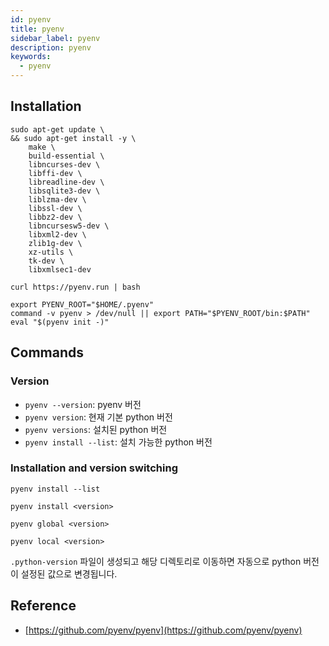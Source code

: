 ```yaml
---
id: pyenv
title: pyenv
sidebar_label: pyenv
description: pyenv
keywords:
  - pyenv
---
```


## Installation

```shell
sudo apt-get update \
&& sudo apt-get install -y \
    make \
    build-essential \
    libncurses-dev \
    libffi-dev \
    libreadline-dev \
    libsqlite3-dev \
    liblzma-dev \
    libssl-dev \
    libbz2-dev \
    libncursesw5-dev \
    libxml2-dev \
    zlib1g-dev \
    xz-utils \
    tk-dev \
    libxmlsec1-dev
```

```shell
curl https://pyenv.run | bash
```

```shell title=".zshrc"
export PYENV_ROOT="$HOME/.pyenv"
command -v pyenv > /dev/null || export PATH="$PYENV_ROOT/bin:$PATH"
eval "$(pyenv init -)"
```

## Commands

### Version

- `pyenv --version`: pyenv 버전
- `pyenv version`: 현재 기본 python 버전
- `pyenv versions`: 설치된 python 버전
- `pyenv install --list`: 설치 가능한 python 버전

### Installation and version switching

```shell
pyenv install --list
```

```shell
pyenv install <version>
```

```shell
pyenv global <version>
```

```shell
pyenv local <version>
```

`.python-version` 파일이 생성되고 해당 디렉토리로 이동하면 자동으로 python 버전이 설정된 값으로 변경됩니다.

## Reference

- [https://github.com/pyenv/pyenv](https://github.com/pyenv/pyenv)
